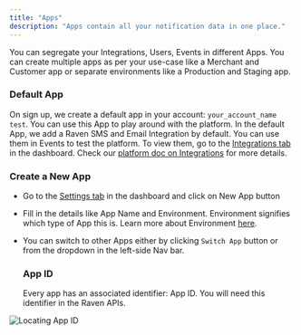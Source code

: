 ```yaml
---
title: "Apps"
description: "Apps contain all your notification data in one place."
---
```


You can segregate your Integrations, Users, Events in different Apps. You can create multiple apps as
per your use-case like a Merchant and Customer app or separate environments like
a Production and Staging app.

### Default App

On sign up, we create a default app in your account: `your_account_name test`.
You can use this App to play around with the platform. In the default App, we
add a Raven SMS and Email Integration by default. You can use them in Events to
test the platform. To view them, go to the
[Integrations tab](https://console.ravenapp.dev/get-started) in the dashboard.
Check our [platform doc on Integrations](/platform/integrations) for more
details.

### Create a New App

- Go to the [Settings tab](https://console.ravenapp.dev/get-started) in the
  dashboard and click on New App button

- Fill in the details like App Name and Environment. Environment signifies which
  type of App this is. Learn more about Environment
  [here](/platform/apps/environment).

- You can switch to other Apps either by clicking `Switch App` button or from
  the dropdown in the left-side Nav bar.

  ### App ID

  Every app has an associated identifier: App ID. You will need this identifier
  in the Raven APIs.

![Locating App ID](/images/app-id.png)
